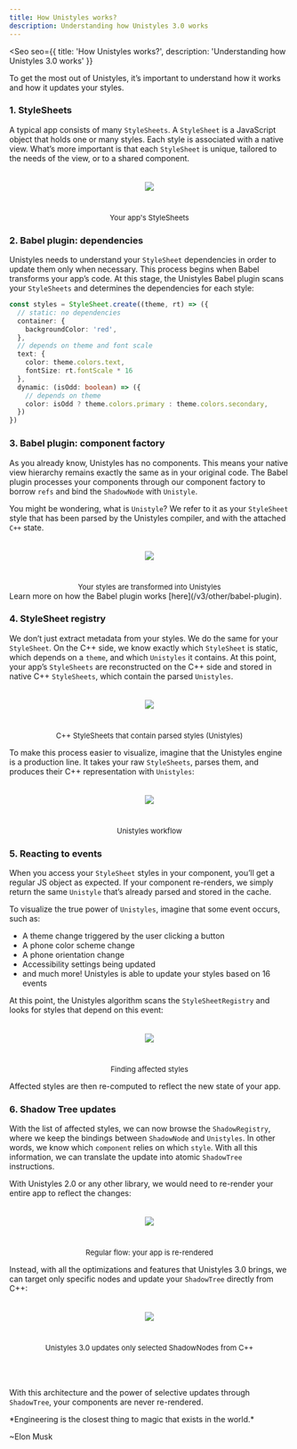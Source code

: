```yaml
---
title: How Unistyles works?
description: Understanding how Unistyles 3.0 works
---
```



<Seo
    seo={{
        title: 'How Unistyles works?',
        description: 'Understanding how Unistyles 3.0 works'
    }}
>


To get the most out of Unistyles, it’s important to understand how it works and how it updates your styles.

### 1. StyleSheets

A typical app consists of many `StyleSheets`. A `StyleSheet` is a JavaScript object that holds one or many styles. Each style is associated with a native view.
What’s more important is that each `StyleSheet` is unique, tailored to the needs of the view, or to a shared component.

<div style="display:flex;justify-content:center;flex-direction:column;align-items:center;">
    <img
        src={How1.src}
        style="margin-bottom:40px;margin-top:20px;"
    />
    <span style="font-size:13px;">
        Your app's StyleSheets
    </span>
</div>

### 2. Babel plugin: dependencies

Unistyles needs to understand your `StyleSheet` dependencies in order to update them only when necessary. This process begins when Babel transforms your app’s code. At this stage, the Unistyles Babel plugin scans your `StyleSheets` and determines the dependencies for each style:

```ts
const styles = StyleSheet.create((theme, rt) => ({
  // static: no dependencies
  container: {
    backgroundColor: 'red',
  },
  // depends on theme and font scale
  text: {
    color: theme.colors.text,
    fontSize: rt.fontScale * 16
  },
  dynamic: (isOdd: boolean) => ({
    // depends on theme
    color: isOdd ? theme.colors.primary : theme.colors.secondary,
  })
})
```

### 3. Babel plugin: component factory

As you already know, Unistyles has no components. This means your native view hierarchy remains exactly the same as in your original code. The Babel plugin processes your components through our component factory to borrow `refs` and bind the `ShadowNode` with `Unistyle`.

You might be wondering, what is `Unistyle`? We refer to it as your `StyleSheet` style that has been parsed by the Unistyles compiler, and with the attached `C++` state.

<div style="display:flex;justify-content:center;flex-direction:column;align-items:center;">
    <img
        src={How2.src}
        style="margin-bottom:40px;margin-top:20px;"
    />
    <span style="font-size:13px;">
        Your styles are transformed into Unistyles
    </span>
</div>

<Aside>Learn more on how the Babel plugin works [here](/v3/other/babel-plugin).</Aside>

### 4. StyleSheet registry

We don’t just extract metadata from your styles. We do the same for your `StyleSheet`. On the C++ side, we know exactly which `StyleSheet` is static, which depends on a `theme`, and which `Unistyles` it contains. At this point, your app’s `StyleSheets` are reconstructed on the C++ side and stored in native C++ `StyleSheets`, which contain the parsed `Unistyles`.

<div style="display:flex;justify-content:center;flex-direction:column;align-items:center;">
    <img
        src={How3.src}
        style="margin-bottom:40px;margin-top:20px;"
    />
    <span style="font-size:13px;">
        C++ StyleSheets that contain parsed styles (Unistyles)
    </span>
</div>

To make this process easier to visualize, imagine that the Unistyles engine is a production line. It takes your raw `StyleSheets`, parses them, and produces their C++ representation with `Unistyles`:

<div style="display:flex;justify-content:center;flex-direction:column;align-items:center;">
    <img
        src={How4.src}
        style="margin-bottom:40px;margin-top:20px;"
    />
    <span style="font-size:13px;">
        Unistyles workflow
    </span>
</div>

### 5. Reacting to events

When you access your `StyleSheet` styles in your component, you’ll get a regular JS object as expected. If your component re-renders, we simply return the same `Unistyle` that’s already parsed and stored in the cache.

To visualize the true power of `Unistyles`, imagine that some event occurs, such as:

- A theme change triggered by the user clicking a button
- A phone color scheme change
- A phone orientation change
- Accessibility settings being updated
- and much more! Unistyles is able to update your styles based on 16 events

At this point, the Unistyles algorithm scans the `StyleSheetRegistry` and looks for styles that depend on this event:


<div style="display:flex;justify-content:center;flex-direction:column;align-items:center;">
    <img
        src={How5.src}
        style="margin-bottom:40px;margin-top:20px;"
    />
    <span style="font-size:13px;">
        Finding affected styles
    </span>
</div>

Affected styles are then re-computed to reflect the new state of your app.

### 6. Shadow Tree updates

With the list of affected styles, we can now browse the `ShadowRegistry`, where we keep the bindings between `ShadowNode` and `Unistyles`. In other words, we know which `component` relies on which `style`.
With all this information, we can translate the update into atomic `ShadowTree` instructions.

With Unistyles 2.0 or any other library, we would need to re-render your entire app to reflect the changes:

<div style="display:flex;justify-content:center;flex-direction:column;align-items:center;">
    <img
        src={How6.src}
        style="margin-bottom:40px;margin-top:20px;"
    />
    <span style="font-size:13px;">
        Regular flow: your app is re-rendered
    </span>
</div>

Instead, with all the optimizations and features that Unistyles 3.0 brings, we can target only specific nodes and update your `ShadowTree` directly from C++:

<div style="display:flex;justify-content:center;flex-direction:column;align-items:center;">
    <img
        src={How7.src}
        style="margin-bottom:40px;margin-top:20px;"
    />
    <span style="font-size:13px;margin-bottom:50px;">
        Unistyles 3.0 updates only selected ShadowNodes from C++
    </span>
</div>

With this architecture and the power of selective updates through `ShadowTree`, your components are never re-rendered.

<Card>
*Engineering is the closest thing to magic that exists in the world.*

~Elon Musk
</Card>

</Seo>
